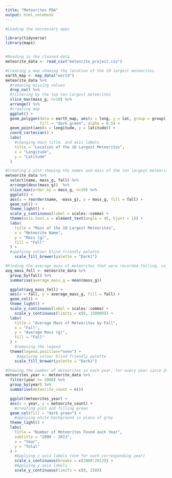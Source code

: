 ```yaml
---
title: "Meteorites PDA"
output: html_notebook
---
```


```r
#Loading the neccessary apps

library(tidyverse)
library(maps)


#Reading in the cleaned data
meteorite_data <- read_csv("meteorite_project.csv")


```


```r
#Creating a map showing the location of the 10 largest meteorites
earth_map <- map_data("world")
meteorite_data %>% 
  #removing missing values
  drop_na() %>% 
  #filtering by the top ten largest meteorites
  slice_max(mass_g, n=10) %>% 
  arrange() %>% 
  #creating map
  ggplot() +
  geom_polygon(data = earth_map, aes(x = long, y = lat, group = group),
               fill = "dark green", alpha = 0.5) +
  geom_point(aes(x = longitude, y = latitude)) +
  coord_cartesian() +
  labs(
    #changing main title, and axis labels
    title = "Location of the 10 Largest Meteorites",
    x = "Longitude",
    y = "Latitude"
  )

```

```r
#Creating a plot showing the names and mass of the ten largest meteorites by fall 
meteorite_data %>%
  select(name, mass_g, fall) %>% 
  arrange(desc(mass_g))  %>% 
  slice_max(order_by = mass_g, n=10) %>% 
  ggplot() +
  aes(x = reorder(name, -mass_g), y = mass_g, fill = fall) +
  geom_col() +
  theme_light() +
  scale_y_continuous(label = scales::comma) +
  theme(axis.text.x = element_text(angle = 45, hjust = 1)) +
  labs(
    title = "Mass of the 10 Largest Meteorites",
    x = "Meteorite Name",
    y = "Mass (g)",
    fill = "Fall"
  ) +
  #applying colour blind friendly palette
    scale_fill_brewer(palette = "Dark1")
```

```r
#Finding the average mass of meteorites that were recorded falling, vs. those which were just found.
avg_mass_fell <- meteorite_data %>% 
  group_by(fall) %>% 
  summarise(average_mass_g = mean(mass_g)) 

  ggplot(avg_mass_fell) +
  aes(x = fall, y = average_mass_g, fill = fall) +
  geom_col() +
  theme_light() +
  scale_y_continuous(label = scales::comma) +
    scale_y_continuous(limits = c(0, 150000)) +
  labs(
    title = "Average Mass of Meteorites by Fall",
    x = "Fall",
    y = "Average Mass (g)",
    fill = "Fall"
  ) + 
    #removing the legend 
  theme(legend.position="none") +
     #applying colour blind friendly palette
    scale_fill_brewer(palette = "Dark1")


```

```r
#Showing the number of meteorites in each year, for every year since 2000.
meteorites_year <- meteorite_data %>% 
  filter(year >= 2000) %>% 
  group_by(year) %>% 
  summarise(meteorite_count = n()) 

  ggplot(meteorites_year) +
  aes(x = year, y = meteorite_count) +
    #creating plot and filling green 
  geom_col(fill = "dark green") +
    #applying white background in place of grey
  theme_light() +
  labs(
    title = "Number of Meteorites Found each Year",
    subtitle = "2000 - 2013",
    x = "Year",
    y = "Total"
  ) +
    #Applying x axis labels (one for each corresponding year)
    scale_x_continuous(breaks = c(2000:2013)) +
    #Applying y axis labels
    scale_y_continuous(limits = c(0, 250))
```

